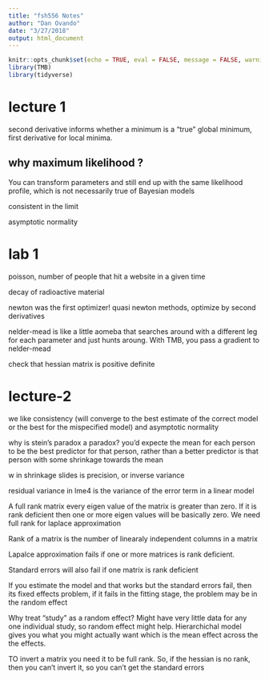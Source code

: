 ```yaml
---
title: "fsh556 Notes"
author: "Dan Ovando"
date: "3/27/2018"
output: html_document
---
```


```r
knitr::opts_chunk$set(echo = TRUE, eval = FALSE, message = FALSE, warning = FALSE)
library(TMB)
library(tidyverse)


```

# lecture 1

second derivative informs whether a minimum is a "true" global minimum, first derivative for local minima. 

## why maximum likelihood ?

You can transform parameters and still end up with the same likelihood profile, which is not necessarily true of Bayesian models

consistent in the limit

asymptotic normality


# lab 1

poisson, number of people that hit a website in a given time

decay of radioactive material 

newton was the first optimizer! quasi newton methods, optimize by second derivatives

nelder-mead is like a little aomeba that searches around with a different leg for each parameter and just hunts aroung. With TMB, you pass a gradient to nelder-mead

check that hessian matrix is positive definite



# lecture-2

we like consistency (will converge to the best estimate of the correct model or the best for the mispecified model) and asymptotic normality 

why is stein's paradox a paradox? you'd expecte the mean for each person to be the best predictor for that person, rather than a better predictor is that person with some shrinkage towards the mean

w in shrinkage slides is precision, or inverse variance

residual variance in lme4 is the variance of the error term in a linear model

A full rank matrix every eigen value of the matrix is greater than zero. If it is rank deficient then one or more eigen values will be basically zero. We need full rank for laplace approximation

Rank of a matrix is the number of linearaly independent columns in a matrix

Lapalce approximation fails if one or more matrices is rank deficient. 

Standard errors will also fail if one matrix is rank deficient 

If you estimate the model and that works but the standard errors fail, then its fixed effects problem, if it fails in the fitting stage, the problem may be in the random effect

Why treat "study" as a random effect? Might have very little data for any one individual study, so random effect might help. Hierarchichal model gives you what you might actually want which is the mean effect across the the effects. 

TO invert a matrix you need it to be full rank. So, if the hessian is no rank, then you can't invert it, so you can't get the standard errors


